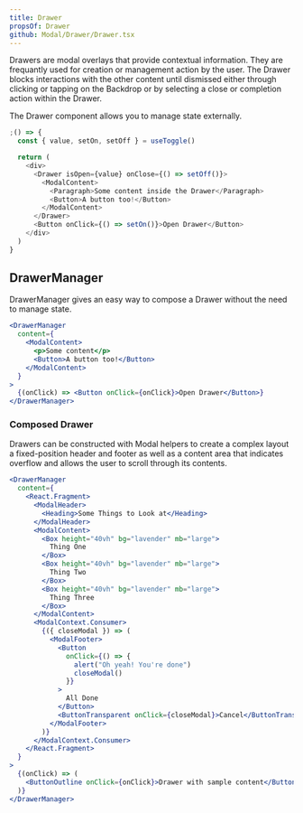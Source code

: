 ```yaml
---
title: Drawer
propsOf: Drawer
github: Modal/Drawer/Drawer.tsx
---
```



Drawers are modal overlays that provide contextual information. They are frequantly used for creation or management action by the user. The Drawer blocks interactions with the other content until dismissed either through clicking or tapping on the Backdrop or by selecting a close or completion action within the Drawer.

The Drawer component allows you to manage state externally.

```js
;() => {
  const { value, setOn, setOff } = useToggle()

  return (
    <div>
      <Drawer isOpen={value} onClose={() => setOff()}>
        <ModalContent>
          <Paragraph>Some content inside the Drawer</Paragraph>
          <Button>A button too!</Button>
        </ModalContent>
      </Drawer>
      <Button onClick={() => setOn()}>Open Drawer</Button>
    </div>
  )
}
```

## DrawerManager

<Props of="DrawerManager" />

DrawerManager gives an easy way to compose a Drawer without the need to manage state.

```jsx
<DrawerManager
  content={
    <ModalContent>
      <p>Some content</p>
      <Button>A button too!</Button>
    </ModalContent>
  }
>
  {(onClick) => <Button onClick={onClick}>Open Drawer</Button>}
</DrawerManager>
```

### Composed Drawer

Drawers can be constructed with Modal helpers to create a complex layout a fixed-position header and footer as well as a content area that indicates overflow and allows the user to scroll through its contents.

```jsx
<DrawerManager
  content={
    <React.Fragment>
      <ModalHeader>
        <Heading>Some Things to Look at</Heading>
      </ModalHeader>
      <ModalContent>
        <Box height="40vh" bg="lavender" mb="large">
          Thing One
        </Box>
        <Box height="40vh" bg="lavender" mb="large">
          Thing Two
        </Box>
        <Box height="40vh" bg="lavender" mb="large">
          Thing Three
        </Box>
      </ModalContent>
      <ModalContext.Consumer>
        {({ closeModal }) => (
          <ModalFooter>
            <Button
              onClick={() => {
                alert("Oh yeah! You're done")
                closeModal()
              }}
            >
              All Done
            </Button>
            <ButtonTransparent onClick={closeModal}>Cancel</ButtonTransparent>
          </ModalFooter>
        )}
      </ModalContext.Consumer>
    </React.Fragment>
  }
>
  {(onClick) => (
    <ButtonOutline onClick={onClick}>Drawer with sample content</ButtonOutline>
  )}
</DrawerManager>
```
